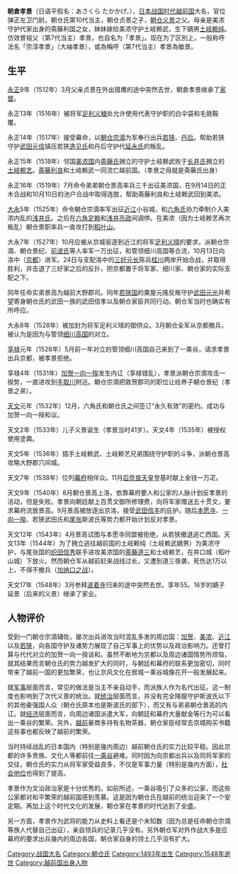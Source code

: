 {{multiple issues|
{{blpunsourced|time=2017-01-12T09:54:08+00:00}}
{{prose|time=2017-01-12T09:54:08+00:00}}
}}
'''朝倉孝景'''（日语平假名：あさくら たかかげ，{{bd|1493年|12月30日|1548年|4月30日}}），[[日本战国时代|日本战国时代]][[越前国|越前国]]大名，官位弹正左卫门尉。朝仓氏第10代当主，朝仓贞景之子，[[朝倉義景|朝仓义景]]之父。母亲是美浓守护代家出身的斋藤利国之女，妹妹嫁给美浓守护土岐赖武，生下嫡男[[土岐賴純|土岐赖纯]]。仿效曽祖父（第7代当主）孝景，也自名为「孝景」。现在为了区別上，一般称呼法名「宗淳孝景」（大岫孝景），或為稱呼（第7代当主）孝景為敏景。

== 生平 ==
[[永正|永正]]9年（1512年）3月父亲贞景在外出猎鹰的途中突然去世，朝倉孝景继承了[[家督|家督]]。

永正13年（1516年）被将军[[足利义稙|足利义稙]]处允许使用代表守护职的白伞袋和毛氈鞍覆。

永正14年（1517年）接受幕命，以[[朝倉宗滴|朝仓宗滴]]为军奉行出兵[[若狹國|若狭]]、[[丹后|丹后]]。帮助若狭守护[[武田元信|武田元信]]镇压若狭[[逸见氏|逸见氏]]和丹后守护代[[延永氏|延永氏]]的叛乱。

永正15年（1518年）邻国[[美浓国|美浓国]]内[[斋藤氏|斋藤氏]]拥立的守护土岐赖武败于[[长井氏|长井氏]]拥立的[[土岐賴藝|土岐赖艺]]。[[齋藤利良|斋藤利良]]和土岐赖武一同流亡越前国。（孝景之母就是斋藤氏出身）

永正16年（1519年）7月命令弟弟朝仓景高率兵三千出征美浓国，在9月14日的正木合战和10月10日的池户合战中取得连胜，帮助斋藤利良和土岐赖武回到美浓。

[[大永|大永]]5年（1525年）命令朝仓宗滴率军出征[[近江國|近江]]小谷城，和[[六角氏|六角氏]]协力牵制介入美浓内乱的[[浅井氏|浅井氏]]。之后在[[六角定赖|六角定赖]]和[[淺井亮政|浅井亮政]]间调停。在美浓（因为土岐赖艺再次叛乱）朝仓景职率兵一直攻打到[[稻叶山|稻叶山]]。

大永7年（1527年）10月应被从京城驱逐到近江的将军[[足利義晴|足利义晴]]的要求，派朝仓宗滴、朝仓景纪、[[前波氏|前波氏]]等人率军一万出征，和管领细川高国等合流，10月13日向洛中（[[京都|京都]]）进军。24日与支配洛中的[[三好元長|三好元长]]陈兵[[桂川|桂川]]两岸开始合战，并取得胜利，并击退了三好家之后的反扑，把京都置于将军家、细川家、朝仓家的实际支配之下。

同年任命实弟景高为越前大野郡司。同年[[若狭国|若狭国]]的粟屋元隆反叛守护[[武田元光|武田元光]]并希望寄身朝仓氏的武田一族的武田信孝以及朝仓家臣共同行动。朝仓军当时也确实有所呼应。

大永8年（1528年）被加封为将军足利义晴的御供众。3月朝仓全军从京都撤兵，被认为是因为与管领[[细川高国|细川高国]]的对立。

[[享禄|享禄]]元年（1528年）5月前一年对立的管领细川高国自己来到了一乘谷，请求孝景出兵京都，被孝景拒绝。

享禄4年（1531年）[[加賀一向一揆|加贺一向一揆]]发生内讧（享禄错乱），孝景派朝仓宗滴攻击一揆势，一直进攻到[[手取川|手取川]]附近。朝仓宗滴把敦贺郡司的职位让给养子朝仓景纪（孝景之弟）。

[[天文|天文]]元年（1532年）12月，六角氏和朝仓氏之间签订“永久有效”的密约。成功与加贺一向一揆和议。

天文2年（1533年）儿子义景诞生（孝景当时41岁）。天文4年（1535年）被授权使用塗輿。

天文5年（1536年）插手土岐赖武、土岐赖艺兄弟围绕守护职的斗争，派朝仓景高攻略大野郡穴间城。

天文7年（1538年）位列[[幕府|幕府]]相伴众。11月[[后奈良天皇|后奈良天皇]]登基时献上金钱一万疋。

天文9年（1540年）8月朝仓景高上洛，依靠幕府要人和公家的人脉计划反孝景的活动，但是失败。孝景向朝廷献上百贯文御所修理费，向将军家赠送五十贯文，要求幕府流放景高。9月景高被放逐出京洛，接受[[武田信豐_(若狹武田氏)|武田信丰]]的庇护。随后[[本愿寺|本愿寺]]、[[一向一揆|一向一揆]]、若狭武田氏和[[尾张|尾张]]斯波氏等势力都开始计划反对孝景。

天文12年（1543年）4月景高试图与本愿寺同盟被拒绝，从若狭撤退逃亡西国。天文13年（1544年）为了拥立逃往越前国的土岐赖纯（土岐赖武嫡男）为美浓守护，与尾张国的[[織田信秀|织田信秀]]联手进攻美浓国的[[斋藤道三|斋藤道三]]和土岐赖艺，在井口城（稻叶山城）下放火。然而朝仓军从越前赶来战线过长，又遭到道三夜袭，死伤达1万以上，不得不撤兵（[[加納口之戰|加纳口之战]]）。

天文17年（1548年）3月参拜[[波着寺|波着寺]]归来的途中突然去世。享年55。16岁的嫡子延景（后来的义景）继承了家业。

== 人物评价 ==
受到一门朝仓宗滴辅佐，屡次出兵进攻当时混乱多发的周边国：[[加賀國|加贺]]、[[美濃國|美浓]]、[[近江國|近江]]以及[[若狹國|若狭]]，向各国守护及诸势力展现了自己军事上的优势以及政治影响力。还曾打算与代代对立的加贺一向一揆谈和。虽然不断地为京都以及周边诸国情势所烦恼，就其结果而言朝仓氏的势力越发扩大的同时，与朝廷和幕府的联系更加密切，同时带来了越前一国的更加繁荣，也让京风文化在居城一乘谷城像花开一般发展起来。

就[[军事|军事]]层面而言，常见的做法是当主不亲自动手，而派族人作为名代出征。这一制度也影响到了次代义景的统治。就[[统治|统治]]层面而言，并没有完全降服守护斯波氏以下的其他豪强国人众（朝仓氏原本也是斯波氏的部下），而又有与弟弟朝仓景高的内讧。就[[经济|经济]]层面而言，向周边诸国派遣大军，向朝廷和幕府大量献金等行为可以看出一乘谷的繁荣。另外，[[越前國|越前]]豪商多持有名物茶器，朝仓家臣经常去京城购买书籍这些事也都反映了越前的繁荣。

当时持续战乱的日本国内（特别是幾内周边）越前朝仓氏的实力比较平稳。因此京都的许多贵族、文化人等都前往[[一乘谷|一乘谷]]避难。同时因为向京都出兵以及同将军家的交往，朝仓氏的实力从将军家受益良多，不仅是军事力量（特别是幾内方面），[[社会地位|社会地位]]也得到了提高。

孝景作为文治政治家是十分优秀的。如前所述，一乘谷吸引了众多的公家，而这些公家都对和平繁荣的越前国感到羡慕。这是因为朝仓氏在越前的统治迎来了一个安定期。再加上这个时代文化的发展，朝仓家在孝景的时代达到了全盛。

另一方面，孝景作为武将的能力从史料上看还是个未知数（因为总是任命朝仓宗滴等族人代替自己出征），亲自领兵的记录几乎没有。另外朝仓军对外作战大多是应幕府的要求出兵幾内的周边各国，朝仓家自身的领土几乎没有扩大。

[[Category:战国大名|Category:战国大名]]
[[Category:朝仓氏|Category:朝仓氏]]
[[Category:1493年出生|Category:1493年出生]]
[[Category:1548年逝世|Category:1548年逝世]]
[[Category:越前国出身人物|Category:越前国出身人物]]

{{朝仓氏历代当主|第10代|1512年 - 1548年}}